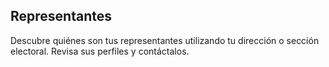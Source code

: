 ## Representantes

Descubre quiénes son tus representantes utilizando tu dirección o sección electoral. Revisa sus perfiles y contáctalos. 
